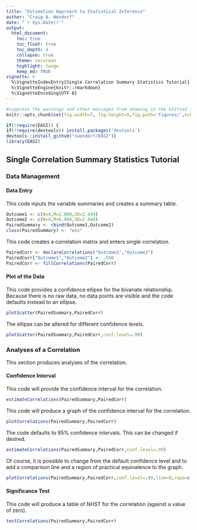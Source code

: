 ```yaml
---
title: "Estimation Approach to Statistical Inference"
author: "Craig A. Wendorf"
date: "`r Sys.Date()`"
output:
  html_document:
    toc: true
    toc_float: true
    toc_depth: 4
    collapse: true
    theme: cerulean
    highlight: tango
    keep_md: TRUE
vignette: >
  %\VignetteIndexEntry{Single Correlation Summary Statistics Tutorial}
  %\VignetteEngine{knitr::rmarkdown}
  %\VignetteEncoding{UTF-8}
---
```


```r
#suppress the warnings and other messages from showing in the knitted file.
knitr::opts_chunk$set(fig.width=7, fig.height=5,fig.path='figures/',echo=TRUE,warning=FALSE,message=FALSE)
```

```r
if(!require(EASI)) {
if(!require(devtools)) install.packages('devtools')
devtools::install_github("cwendorf/EASI")}
library(EASI)
```

## Single Correlation Summary Statistics Tutorial

### Data Management

#### Data Entry

This code inputs the variable summaries and creates a summary table.
```r
Outcome1 <- c(N=4,M=2.000,SD=2.449)
Outcome2 <- c(N=4,M=6.000,SD=2.449)
PairedSummary <- rbind(Outcome1,Outcome2)
class(PairedSummary) <- "wss"
```

This code creates a correlation matrix and enters single correlation.
```r
PairedCorr <- declareCorrelations("Outcome1","Outcome2")
PairedCorr["Outcome1","Outcome2"] <- .500
PairedCorr <- fillCorrelations(PairedCorr)
```

#### Plot of the Data

This code provides a confidence ellipse for the bivariate relationship. Because there is no raw data, no data points are visible and the code defaults instead to an ellipse.
```r
plotScatter(PairedSummary,PairedCorr)
```

The ellipse can be altered for different confidence levels.
```r
plotScatter(PairedSummary,PairedCorr,conf.level=.99)
```

### Analyses of a Correlation

This section produces analyses of the correlation.

#### Confidence Interval

This code will provide the confidence interval for the correlation.
```r
estimateCorrelations(PairedSummary,PairedCorr)
```

This code will produce a graph of the confidence interval for the correlation.
```r
plotCorrelations(PairedSummary,PairedCorr)
```

The code defaults to 95% confidence intervals. This can be changed if desired.
```r
estimateCorrelations(PairedSummary,PairedCorr,conf.level=.99)
```

Of course, it is possible to change from the default confidence level and to add a comparison line and a region of practical equivalence to the graph.
```r
plotCorrelations(PairedSummary,PairedCorr,conf.level=.99,line=0,rope=c(-.2,.2))
```

#### Significance Test

This code will produce a table of NHST for the correlation (against a value of zero).
```r
testCorrelations(PairedSummary,PairedCorr)
```
